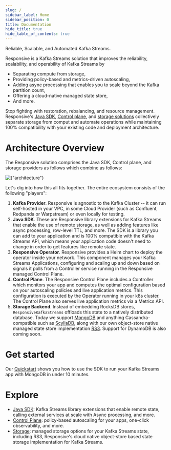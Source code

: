 ```yaml
---
slug: /
sidebar_label: Home
sidebar_position: 0
title: Documentation
hide_title: true
hide_table_of_contents: true
---
```


<div className={'flex flex-col text-center items-center text-4xl font-heading'}>
    Reliable, Scalable, and Automated Kafka Streams<span className={'text-orange-500'}>.</span>
</div>

Responsive is a Kafka Streams solution that improves the reliability, scalability, and operability of Kafka Streams by

* Separating compute from storage,
* Providing policy-based and metrics-driven autoscaling,
* Adding async processing that enables you to scale beyond the Kafka partition count,
* Offering a cloud-native managed state store,
* And more.

Stop fighting with restoration, rebalancing, and resource management. Responsive's [Java SDK](/java-sdk),
[Control plane](/control-plane), and [storage solutions](/storage) collectively separate storage from
comput and automate operations while maintaining 100% compatibility with your existing code and deployment
architecture.

# Architecture Overview

The Responsive solutino comprises the Java SDK, Control plane, and storage providers as follows which combine as follows:

<div className={'flex justify-center mb-8'}>
    <img
        alt={"architecture"}
        src={require('/static/img/docs/concepts/architecture/architecture.png').default}
    />
</div>

Let's dig into how this all fits together. The entire ecosystem consists of the following "players":

1. **Kafka Provider**. Responsive is agnostic to the Kafka Cluster -- it can run self-hosted in your VPC,
in some Cloud Provider (such as Confluent, Redpanda or Warpstream) or even locally for testing.
1. **Java SDK**. These are Responsive library extensions for Kafka Streams that enable the use of remote storage, as well as
adding features like async processing, row-level TTL, and more. The SDK is a library you can add to your application
and is 100% compatible with the Kafka Streams API, which means your application code doesn't need to change in order to
get features like remote state.
1. **Responsive Operator**. Responsive provides a Helm chart to deploy the operator inside your network.
This component manages your Kafka Streams Applications, configuring and scaling up and down based
on signals it polls from a Controller service running in the Responsive managed Control Plane.
1. **Control Plane**. The Responsive Control Plane includes a Controller which monitors your app and computes the optimal
configuration based on your autoscaling policies and live application metrics. This configuration is
executed by the Operator running in your k8s cluster. The Control Plane also serves live application metrics via a
Metrics API.
1. **Storage Backend**. Instead of embedding RocksDB stores, `ResponsiveKafkaStreams` offloads this
state to a natively distributed database. Today we support [MongoDB](https://www.mongodb.com/) and
anything Cassandra-compatible such as [ScyllaDB](https://www.scylladb.com/), along with our own object-store native managed state store
implementation [RS3](/storage/rs3). Support for DynamoDB is also coming soon.

# Get started

Our [Quickstart](/java-sdk/migrate) shows you how to use the SDK to run your Kafka Streams app with MongoDB
in under 10 minutes.

# Explore

* [Java SDK](/java-sdk): Kafka Streams library extensions that enable remote state,
 calling external services at scale with Async processing, and more.
* [Control Plane](/control-plane): policy-based autoscaling for your apps, one-click observability, and more.
* [Storage](/storage): managed storage options for your Kafka Streams state, including RS3,
Responsive's cloud native object-store based state storage implementation for Kafka Streams.